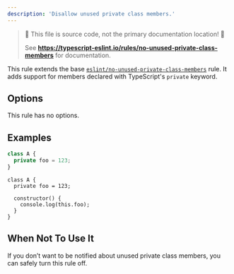 ```yaml
---
description: 'Disallow unused private class members.'
---
```



> 🛑 This file is source code, not the primary documentation location! 🛑
>
> See **https://typescript-eslint.io/rules/no-unused-private-class-members** for documentation.

This rule extends the base [`eslint/no-unused-private-class-members`](https://eslint.org/docs/rules/no-unused-private-class-members) rule.
It adds support for members declared with TypeScript's `private` keyword.

## Options

This rule has no options.

## Examples

<Tabs>
<TabItem value="❌ Incorrect">

```ts
class A {
  private foo = 123;
}
```

</TabItem>
<TabItem value="✅ Correct">

```tsx
class A {
  private foo = 123;

  constructor() {
    console.log(this.foo);
  }
}
```

</TabItem>
</Tabs>

## When Not To Use It

If you don’t want to be notified about unused private class members, you can safely turn this rule off.
